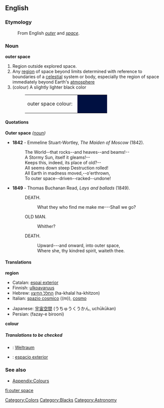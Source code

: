 {{wikipedia}}
==English==

===Etymology===
:From English ''[[outer]]'' and ''[[space]]''.

===Noun===
'''outer space'''

# Region outside explored space.
# Any [[region]] of space beyond limits determined with reference to boundaries of a [[celestial]] system or body, especially the region of space immediately beyond Earth's [[atmosphere]]
# (colour) A slightly lighter black color
#:<table><tr><td>outer space colour: &nbsp;</td><td bgcolor="#001041" width="80">&nbsp; </td></tr></table>

====Quotations====
;'''Outer space''' ''([[noun]])''
*'''1842''' - Emmeline Stuart-Wortley, ''The Maiden of Moscow'' (1842).
*:The World--that rocks--and heaves--and beams!--
*:A Stormy Sun, itself it gleams!--
*:Keeps this, indeed, its place of old?--
*:All seems down steep Destruction rolled!
*:All Earth in madness moved,--o'erthrown,
*:To outer space--driven--racked--undone!
*'''1849''' - Thomas Buchanan Read, ''Lays and ballads'' (1849).
*:DEATH.
*::What they who find me make me---Shall we go?
*:OLD MAN.
*::Whither?
*:DEATH.
*::Upward---and onward, into outer space,
*::Where she, thy kindred spirit, waiteth thee.

====Translations====
'''region'''
{{top}}
*Catalan: [[espai exterior]]
*Finnish: [[ulkoavaruus]]
*Hebrew: [[החלל החיצון]] (ha-khalal ha-khitzon)
*Italian: [[spazio cosmico]] ((m)), [[cosmo]] {{m}}
{{mid}}
*Japanese: [[宇宙空間]] (うちゅうくうかん, uchūkūkan)
*Persian: {{FAchar|[[فضای بیرونی]]}} (fazay-e birooni)
{{bottom}}

'''colour'''
{{top}}
{{mid}}
{{bottom}}

=====Translations to be checked=====
{{checktrans}}
<!--Remove this section once all of the translations below have been moved into the tables above.-->
*{{ttbc|German}}: [[Weltraum]]
*{{ttbc|Spanish}}: [[espacio exterior]]

===See also===
*[[Wiktionary_Appendix:Colours|Appendix:Colours]]

[[Category:Colors]]
[[Category:Blacks]]
[[Category:Astronomy]]

[[fi:outer space]]
